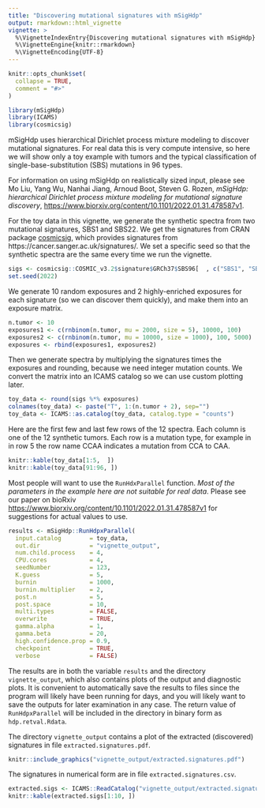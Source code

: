 ```yaml
---
title: "Discovering mutational signatures with mSigHdp"
output: rmarkdown::html_vignette
vignette: >
  %\VignetteIndexEntry{Discovering mutational signatures with mSigHdp}
  %\VignetteEngine{knitr::rmarkdown}
  %\VignetteEncoding{UTF-8}
---
```


```r
knitr::opts_chunk$set(
  collapse = TRUE,
  comment = "#>"
)
```

```r
library(mSigHdp)
library(ICAMS)
library(cosmicsig)
```

mSigHdp uses hierarchical Dirichlet process mixture modeling
to discover mutational signatures. 
For real data this is very compute intensive, 
so here we will show only a toy example with tumors and the typical
classification of single-base-substitution (SBS) mutations in 96 types. 

For information on using mSigHdp on realistically sized input, please
see Mo Liu, Yang Wu, Nanhai Jiang, Arnoud Boot, Steven G. Rozen,
*mSigHdp: hierarchical Dirichlet process mixture modeling 
for mutational signature discovery*, 
<https://www.biorxiv.org/content/10.1101/2022.01.31.478587v1>.

For the toy data in this vignette, 
we generate the synthetic spectra from two mutational
signatures, SBS1 and SBS22. We get the signatures from CRAN package
[cosmicsig](https://cran.r-project.org/package=cosmicsig),
which provides signatures from https://cancer.sanger.ac.uk/signatures/.
We set a specific seed so that the synthetic spectra are the 
same every time we run the vignette.


```r
sigs <- cosmicsig::COSMIC_v3.2$signature$GRCh37$SBS96[  , c("SBS1", "SBS22")]
set.seed(2022)
```

We generate 10 random exposures and 2 highly-enriched exposures for
each signature (so we can discover them quickly),
and make them into an exposure matrix.

```r
n.tumor <- 10
exposures1 <- c(rnbinom(n.tumor, mu = 2000, size = 5), 10000, 100)
exposures2 <- c(rnbinom(n.tumor, mu = 10000, size = 1000), 100, 5000)
exposures <- rbind(exposures1, exposures2)
```

Then we generate spectra by multiplying the signatures times the
exposures and rounding, because we need integer mutation counts.
We convert the matrix into an ICAMS catalog so we can use custom plotting later.

```r
toy_data <- round(sigs %*% exposures)
colnames(toy_data) <- paste("T", 1:(n.tumor + 2), sep="")
toy_data <- ICAMS::as.catalog(toy_data, catalog.type = "counts")
```

Here are the first few and last few rows of the 12 spectra.
Each column is one of the 12 synthetic tumors.
Each row is a mutation type, for example in in row 5
the row name CCAA indicates a mutation from CCA to CAA.

```r
knitr::kable(toy_data[1:5,  ])
knitr::kable(toy_data[91:96, ])
```

Most people will want to use the `RunHdxParallel` function.
*Most of the parameters in the example here are not suitable for real data*.
Please see our paper on bioRxiv 
<https://www.biorxiv.org/content/10.1101/2022.01.31.478587v1>
for suggestions
for actual values to use.

```r

results <- mSigHdp::RunHdpxParallel(
  input.catalog        = toy_data,
  out.dir              = "vignette_output",
  num.child.process    = 4, 
  CPU.cores            = 4,
  seedNumber           = 123,
  K.guess              = 5,
  burnin               = 1000,
  burnin.multiplier    = 2,
  post.n               = 5, 
  post.space           = 10, 
  multi.types          = FALSE, 
  overwrite            = TRUE,
  gamma.alpha          = 1,
  gamma.beta           = 20, 
  high.confidence.prop = 0.9,
  checkpoint           = TRUE,
  verbose              = FALSE) 
```

The results are in both the variable `results` and the
directory `vignette_output`,
which also contains plots of the output and diagnostic plots. 
It is convenient to automatically save the results to files
since the program will likely have been running for days, and you will
likely want to save the outputs for later 
examination in any case.
The return value of `RunHdpxParallel` will be included in the
directory in binary form as `hdp.retval.Rdata`.

The directory `vignette_output` 
contains a plot of the extracted (discovered) signatures
in file `extracted.signatures.pdf`.

```r
knitr::include_graphics("vignette_output/extracted.signatures.pdf")
```

The signatures in numerical form are in file `extracted.signatures.csv`.

```r
extracted.sigs <- ICAMS::ReadCatalog("vignette_output/extracted.signatures.csv")
knitr::kable(extracted.sigs[1:10, ])

```




